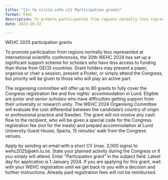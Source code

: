 ```yaml
---
title: "{{< fa circle-info >}} Participation grants"
format: html
description: To promote participation from regions normally less represented at international scientific conferences, the 20th WEHC 2024 has set up a significant support scheme for scholars who have less access to funding than those from OECD countries.
date: 2023-10-22

---
```


WEHC 2025 participation grants

To promote participation from regions normally less represented at international scientific conferences, the 20th WEHC 2024 has set up a significant support scheme for scholars who have less access to funding than those from OECD countries. Grant holders may present a paper, organise or chair a session, present a Poster, or simply attend the Congress, but priority will be given to those who will play an active part.

The organising committee will offer up to 80 grants to fully cover the Congress registration fee and five nights’ accommodation in Lund. Eligible are junior and senior scholars who have difficulties getting support from their university or research unity. The WEHC 2024 Organising Committee will evaluate the cost differential between the candidate’s country of origin or professional practice and Sweden. The grant will not involve any cash flow to the recipient, who will be given a special code for the Congress registration fee (not for the meals) and prepaid accommodation at Lund University Guest House, Sparta, 15 minutes’ walk from the Congress venues.

Apply by sending an email with a short CV (max. 3,000 signs) to wehc2025@ekh.lu.se. State your planned activity during the Congress or if you simply will attend. Enter “Participation grant” in the subject field. Latest day for application is 1 January 2024. If you are applying for this grant, wait with your WEHC registration until we get back to you with a decision and further instructions. Already paid registration fees will not be reimbursed.

